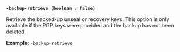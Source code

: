 <a id="operator-flag-backup-retrieve" />

**`-backup-retrieve (boolean : false)`**

Retrieve the backed-up unseal or recovery keys. This option is only
available if the PGP keys were provided and the backup has not been deleted.

**Example**: `-backup-retrieve`
